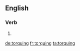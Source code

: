 ==English==

===Verb===
{{head|en}}

# {{present participle of|torque|lang=en}}

[[de:torquing]]
[[fr:torquing]]
[[ta:torquing]]